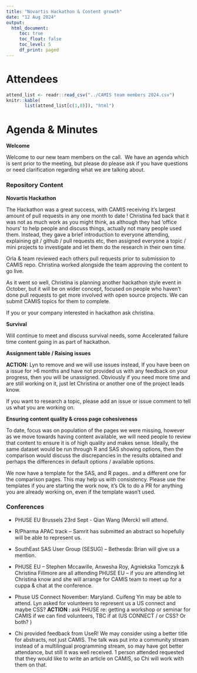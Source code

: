 ```yaml
---
title: "Novartis Hackathon & Content growth"
date: "12 Aug 2024"
output:
  html_document: 
     toc: true
     toc_float: false
     toc_level: 5
     df_print: paged
---
```


# Attendees

```r
attend_list <- readr::read_csv("../CAMIS team members 2024.csv")
knitr::kable(
       list(attend_list[c(1,8)]), "html")
```

# Agenda & Minutes

**Welcome**

Welcome to our new team members on the call.  We have an agenda which is sent prior to the meeting, but please do please ask if you have questions or need clarification regarding what we are talking about.

### Repository Content

**Novartis Hackathon**

The Hackathon was a great success, with CAMIS receiving it's largest amount of pull requests in any one month to date ! Christina fed back that it was not as much work as you might think, as although they had 'office hours' to help people and discuss things, actually not many people used them. Instead, they gave a brief introduction to everyone attending, explaining git / github / pull requests etc, then assigned everyone a topic / mini projects to investigate and let them do the research in their own time.

Orla & team reviewed each others pull requests prior to submission to CAMIS repo. Christina worked alongside the team approving the content to go live.

As it went so well, Christina is planning another hackathon style event in October, but it will be on wider concept, focused on people who haven't done pull requests to get more involved with open source projects. We can submit CAMIS topics for them to complete.

If you or your company interested in hackathon ask christina.

**Survival**

Will continue to meet and discuss survival needs, some Accelerated failure time content going in as part of hackathon.

**Assignment table / Raising issues**

**ACTION:** Lyn to remove and we will use issues instead, If you have been on a issue for \>6 months and have not provided us with any feedback on your progress, then you will be unassigned. Obviously if you need more time and are still working on it, just let Christina or another one of the project leads know.

If you want to research a topic, please add an issue or issue comment to tell us what you are working on.

**Ensuring content quality & cross page cohesiveness**

To date, focus was on population of the pages we were missing, however as we move towards having content available, we will need people to review that content to ensure it is of high quality and makes sense. Ideally, the same dataset would be run through R and SAS showing options, then the comparison would discuss the discrepancies in the results obtained and perhaps the differences in default options / available options.

We now have a template for the SAS, and R pages.. and a different one for the comparison pages. This may help us with consistency. Please use the templates if you are starting the work now, it's Ok to do a PR for anything you are already working on, even if the template wasn't used.

### **Conferences**

-   PHUSE EU Brussels 23rd Sept - Qian Wang (Merck) will attend.

-   R/Pharma APAC track -- Samrit has submitted an abstract so hopefully will be able to represent us.

-   SouthEast SAS User Group (SESUG) -- Bethesda: Brian will give us a mention.

-   PHUSE EU -- Stephen Mccawille, Anwesha Roy, Agniekska Tomczyk & Christina Fillmore are all attending PHUSE EU -- if you are attending let Christina know and she will arrange for CAMIS team to meet up for a cuppa & chat at the conference.

-   Phuse US Connect November: Maryland. Cuifeng Yin may be able to attend. Lyn asked for volunteers to represent us a US connect and maybe CSS? **ACTION :** ask PHUSE re: getting a workshop or seminar for CAMIS if we can find volunteers, TBC if at (US CONNECT / or CSS? Or both? )

-   Chi provided feedback from UseR! We may consider using a better title for abstracts, not just CAMIS. The talk was put into a community stream instead of a multilingual programming stream, so may have got better attendance, but still it was well received. 1 person attended requested that they would like to write an article on CAMIS, so Chi will work with them on that.
